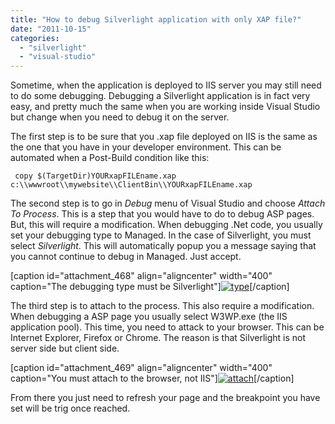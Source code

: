 ```yaml
---
title: "How to debug Silverlight application with only XAP file?"
date: "2011-10-15"
categories: 
  - "silverlight"
  - "visual-studio"
---
```


Sometime, when the application is deployed to IIS server you may still need to do some debugging. Debugging a Silverlight application is in fact very easy, and pretty much the same when you are working inside Visual Studio but change when you need to debug it on the server.

The first step is to be sure that you .xap file deployed on IIS is the same as the one that you have in your developer environment. This can be automated when a Post-Build condition like this:

``` 
 copy $(TargetDir)YOURxapFILEname.xap c:\\wwwroot\\mywebsite\\ClientBin\\YOURxapFILEname.xap 
``` 

The second step is to go in _Debug_ menu of Visual Studio and choose _Attach To Process_. This is a step that you would have to do to debug ASP pages. But, this will require a modification. When debugging .Net code, you usually set your debugging type to Managed. In the case of Silverlight, you must select _Silverlight_. This will automatically popup you a message saying that you cannot continue to debug in Managed. Just accept.

[caption id="attachment\_468" align="aligncenter" width="400" caption="The debugging type must be Silverlight"][![](http://patrickdesjardins.com/blog/wp-content/uploads/2011/09/type-400x268.png "type")](http://patrickdesjardins.com/blog/how-to-debug-silverlight-application-with-only-xap-file/type)[/caption]

The third step is to attach to the process. This also require a modification. When debugging a ASP page you usually select W3WP.exe (the IIS application pool). This time, you need to attack to your browser. This can be Internet Explorer, Firefox or Chrome. The reason is that Silverlight is not server side but client side.

[caption id="attachment\_469" align="aligncenter" width="400" caption="You must attach to the browser, not IIS"][![](http://patrickdesjardins.com/blog/wp-content/uploads/2011/09/attach-400x324.png "attach")](http://patrickdesjardins.com/blog/how-to-debug-silverlight-application-with-only-xap-file/attach)[/caption]

From there you just need to refresh your page and the breakpoint you have set will be trig once reached.
